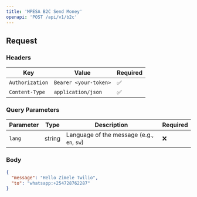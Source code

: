 ```yaml
---
title: 'MPESA B2C Send Money'
openapi: 'POST /api/v1/b2c'
---
```



## Request

### Headers

| Key           | Value             | Required |
|---------------|-------------------|----------|
| `Authorization` | `Bearer <your-token>` | ✅       |
| `Content-Type`  | `application/json`    | ✅       |

### Query Parameters

| Parameter | Type   | Description          | Required |
|-----------|--------|----------------------|----------|
| `lang`    | string | Language of the message (e.g., `en`, `sw`) | ❌       |

### Body

```json
{
  "message": "Hello Zimele Twilio",
  "to": "whatsapp:+254728762287"
}
